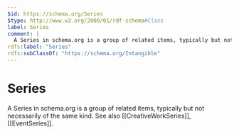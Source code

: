 ```yaml
---
$id: https://schema.org/Series
$type: http://www.w3.org/2000/01/rdf-schema#Class
label: Series
comment: |
  A Series in schema.org is a group of related items, typically but not necessarily of the same kind. See also [[CreativeWorkSeries]], [[EventSeries]].
rdfs:label: "Series"
rdfs:subClassOf: "https://schema.org/Intangible"
---
```


# Series

A Series in schema.org is a group of related items, typically but not necessarily of the same kind. See also [[CreativeWorkSeries]], [[EventSeries]].

